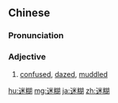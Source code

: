 ==Chinese==
{{zh-forms}}

===Pronunciation===
{{zh-pron
|m=míhu
|c=mai4 wu4
|cat=a
}}

===Adjective===
{{zh-adj}}

# [[confused]], [[dazed]], [[muddled]]

[[hu:迷糊]]
[[mg:迷糊]]
[[ja:迷糊]]
[[zh:迷糊]]